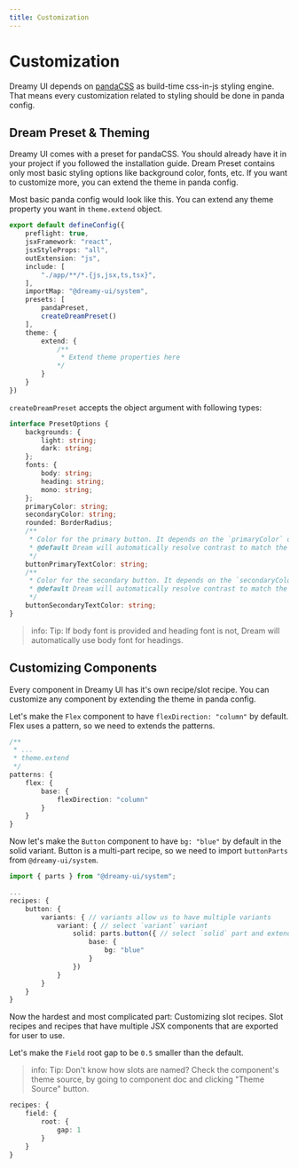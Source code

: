```yaml
---
title: Customization
---
```


# Customization

Dreamy UI depends on [pandaCSS](https://panda-css.com) as build-time css-in-js styling engine.
That means every customization related to styling should be done in panda config.

## Dream Preset & Theming

Dreamy UI comes with a preset for pandaCSS. You should already have it in your project if you followed the installation guide.
Dream Preset contains only most basic styling options like background color, fonts, etc. If you want to customize more, you can extend the theme in panda config.

Most basic panda config would look like this. You can extend any theme property you want in `theme.extend` object.

```ts
export default defineConfig({
    preflight: true,
    jsxFramework: "react",
    jsxStyleProps: "all",
    outExtension: "js",
    include: [
        "./app/**/*.{js,jsx,ts,tsx}",
    ],
    importMap: "@dreamy-ui/system",
    presets: [
        pandaPreset,
        createDreamPreset()
    ],
    theme: {
        extend: {
			/**
			 * Extend theme properties here
			*/
        }
    } 
})
```

`createDreamPreset` accepts the object argument with following types:

```ts
interface PresetOptions {
    backgrounds: {
        light: string;
        dark: string;
    };
    fonts: {
        body: string;
        heading: string;
        mono: string;
    };
    primaryColor: string;
    secondaryColor: string;
    rounded: BorderRadius;
    /**
     * Color for the primary button. It depends on the `primaryColor` option.
     * @default Dream will automatically resolve contrast to match the `primaryColor` option.
     */
    buttonPrimaryTextColor: string;
    /**
     * Color for the secondary button. It depends on the `secondaryColor` option.
     * @default Dream will automatically resolve contrast to match the `secondaryColor` option.
     */
    buttonSecondaryTextColor: string;
}
```

> info: Tip: If body font is provided and heading font is not, Dream will automatically use body font for headings.

## Customizing Components

Every component in Dreamy UI has it's own recipe/slot recipe. You can customize any component by extending the theme in panda config.

Let's make the `Flex` component to have `flexDirection: "column"` by default.
Flex uses a pattern, so we need to extends the patterns.

```ts
/**
 * ...
 * theme.extend
 */
patterns: {
	flex: {
		base: {
			flexDirection: "column"
		}
	}
}
```

Now let's make the `Button` component to have `bg: "blue"` by default in the solid variant.
Button is a multi-part recipe, so we need to import `buttonParts` from `@dreamy-ui/system`.

```ts
import { parts } from "@dreamy-ui/system";

...
recipes: {
	button: {
		variants: { // variants allow us to have multiple variants
			variant: { // select `variant` variant
				solid: parts.button({ // select `solid` part and extend `base` from `parts.button`
					base: {
						bg: "blue"
					}
				})
			}
		}
	}
}
```

Now the hardest and most complicated part: Customizing slot recipes. Slot recipes and recipes that have multiple JSX components that are exported for user to use.

Let's make the `Field` root gap to be `0.5` smaller than the default.

> info: Tip: Don't know how slots are named? Check the component's theme source, by going to component doc and clicking "Theme Source" button.

```ts
recipes: {
	field: {
		root: {
			gap: 1
		}
	}
}
```
